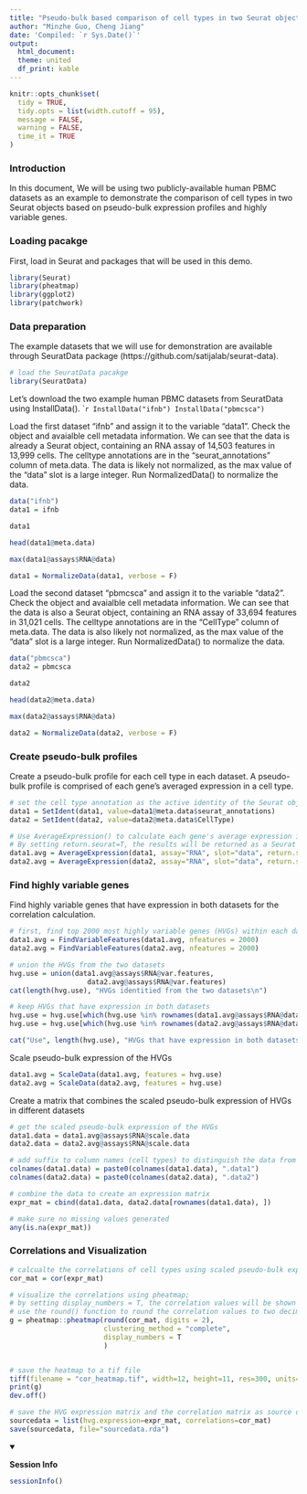 ---
title: "Pseudo-bulk based comparison of cell types in two Seurat objects"
author: "Minzhe Guo, Cheng Jiang"
date: 'Compiled: `r Sys.Date()`'
output: 
  html_document:
  theme: united
  df_print: kable
---

```{r setup, include=FALSE}
knitr::opts_chunk$set(
  tidy = TRUE,
  tidy.opts = list(width.cutoff = 95),
  message = FALSE,
  warning = FALSE,
  time_it = TRUE
)
```

### Introduction
In this document, We will be using two publicly-available human PBMC datasets as an example to demonstrate the comparison of cell types in two Seurat objects based on pseudo-bulk expression profiles and  highly variable genes.

### Loading pacakge
First, load in Seurat and packages that will be used in this demo. 
```{r Libraries}
library(Seurat)
library(pheatmap)
library(ggplot2)
library(patchwork)
```

### Data preparation
The example datasets that we will use for demonstration are available through SeuratData package (https://github.com/satijalab/seurat-data). 
```{r Read Data}
# load the SeuratData pacakge
library(SeuratData)
```

Let's download the two example human PBMC datasets from SeuratData using InstallData(). 
````{r download data}
InstallData("ifnb")
InstallData("pbmcsca")
```

Load the first dataset "ifnb" and assign it to the variable "data1". 
Check the object and avaialble cell metadata information. 
We can see that the data is already a Seurat object, containing an RNA assay of 14,503 features in 13,999 cells.
The celltype annotations are in the  "seurat_annotations" column of meta.data.
The data is likely not normalized, as the max value of the "data" slot is a large integer. 
Run NormalizedData() to normalize the data.

```{r}
data("ifnb")
data1 = ifnb

data1

head(data1@meta.data)

max(data1@assays$RNA@data)

data1 = NormalizeData(data1, verbose = F)
```

Load the second dataset "pbmcsca" and assign it to the variable "data2". 
Check the object and avaialble cell metadata information. 
We can see that the data is also a Seurat object, containing an RNA assay of 33,694 features in 31,021 cells. 
The celltype annotations are in the  "CellType" column of meta.data.
The data is also likely not normalized, as the max value of the "data" slot is a large integer. 
Run NormalizedData() to normalize the data.
```{r}
data("pbmcsca")
data2 = pbmcsca

data2

head(data2@meta.data)

max(data2@assays$RNA@data)

data2 = NormalizeData(data2, verbose = F)
```

### Create pseudo-bulk profiles

Create a pseudo-bulk profile for each cell type in each dataset. 
A pseudo-bulk profile is comprised of each gene's averaged expression in a cell type.

```{r}
# set the cell type annotation as the active identity of the Seurat object
data1 = SetIdent(data1, value=data1@meta.data$seurat_annotations)
data2 = SetIdent(data2, value=data2@meta.data$CellType)

# Use AverageExpression() to calculate each gene's average expression in each cell type.
# By setting return.seurat=T, the results will be returned as a Seurat object
data1.avg = AverageExpression(data1, assay="RNA", slot="data", return.seurat = T)
data2.avg = AverageExpression(data2, assay="RNA", slot="data", return.seurat = T)
```
### Find highly variable genes
Find highly variable genes that have expression in both datasets for the correlation calculation.

```{r}
# first, find top 2000 most highly variable genes (HVGs) within each dataset
data1.avg = FindVariableFeatures(data1.avg, nfeatures = 2000)
data2.avg = FindVariableFeatures(data2.avg, nfeatures = 2000)

# union the HVGs from the two datasets
hvg.use = union(data1.avg@assays$RNA@var.features, 
                   data2.avg@assays$RNA@var.features)
cat(length(hvg.use), "HVGs identitied from the two datasets\n")

# keep HVGs that have expression in both datasets
hvg.use = hvg.use[which(hvg.use %in% rownames(data1.avg@assays$RNA@data))]
hvg.use = hvg.use[which(hvg.use %in% rownames(data2.avg@assays$RNA@data))]

cat("Use", length(hvg.use), "HVGs that have expression in both datasets\n")

```

Scale pseudo-bulk expression of the HVGs
```{r}
data1.avg = ScaleData(data1.avg, features = hvg.use)
data2.avg = ScaleData(data2.avg, features = hvg.use)
```

Create a matrix that combines the scaled pseudo-bulk expression of HVGs in different datasets 
```{r}
# get the scaled pseudo-bulk expression of the HVGs
data1.data = data1.avg@assays$RNA@scale.data
data2.data = data2.avg@assays$RNA@scale.data

# add suffix to column names (cell types) to distinguish the data from different datasets
colnames(data1.data) = paste0(colnames(data1.data), ".data1")
colnames(data2.data) = paste0(colnames(data2.data), ".data2")

# combine the data to create an expression matrix
expr_mat = cbind(data1.data, data2.data[rownames(data1.data), ])

# make sure no missing values generated
any(is.na(expr_mat))
```

### Correlations and Visualization
```{r Correlation, fig.width=10, fig.height=11}

# calcualte the correlations of cell types using scaled pseudo-bulk expression of HVGs
cor_mat = cor(expr_mat)

# visualize the correlations using pheatmap;
# by setting display_numbers = T, the correlation values will be shown on the heatmap;
# use the round() function to round the correlation values to two decimal places for better display
g = pheatmap::pheatmap(round(cor_mat, digits = 2), 
                       clustering_method = "complete", 
                       display_numbers = T
                       )


# save the heatmap to a tif file
tiff(filename = "cor_heatmap.tif", width=12, height=11, res=300, units="in", compression="lzw")
print(g)
dev.off()

# save the HVG expression matrix and the correlation matrix as source data
sourcedata = list(hvg.expression=expr_mat, correlations=cor_mat)
save(sourcedata, file="sourcedata.rda")

```


<details open>

<summary>

**Session Info**

</summary>

```{r}
sessionInfo()
```